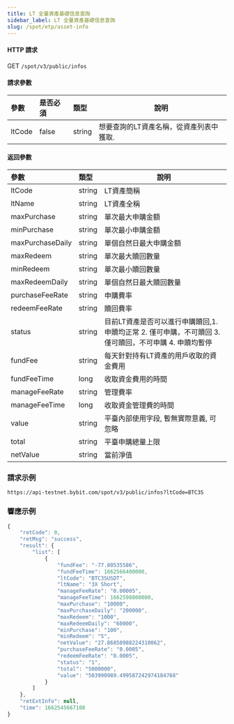 ```yaml
---
title: LT 全量資產基礎信息查詢
sidebar_label: LT 全量資產基礎信息查詢
slug: /spot/etp/asset-info
---
```



#### HTTP 請求
GET <code>/spot/v3/public/infos</code>

#### 請求參數
| 參數 | 是否必須 | 類型 | 說明|
|:----- |:-------|:-----|------ |
|ltCode|false|string|想要查詢的LT資產名稱，從資產列表中獲取.|

#### 返回參數
| 參數 | 類型 | 說明|
|:----- |:-----|----- |
|ltCode|string|LT資產簡稱|
|ltName|string|LT資產全稱|
|maxPurchase|string|單次最大申購金額|
|minPurchase|string|單次最小申購金額|
|maxPurchaseDaily|string|單個自然日最大申購金額|
|maxRedeem|string|單次最大贖回數量|
|minRedeem|string|單次最小贖回數量|
|maxRedeemDaily|string|單個自然日最大贖回數量|
|purchaseFeeRate|string|申購費率|
|redeemFeeRate|string|贖回費率|
|status|string|目前LT資產是否可以進行申購贖回,1. 申贖均正常 2. 僅可申購，不可贖回 3. 僅可贖回，不可申購 4. 申贖均暫停|
|fundFee|string|每天針對持有LT資產的用戶收取的資金費用|
|fundFeeTime|long|收取資金費用的時間|
|manageFeeRate|string|管理費率|
|manageFeeTime|long|收取資金管理費的時間|
|value|string|平臺內部使用字段, 暫無實際意義, 可忽略|
|total|string|平臺申購總量上限|
|netValue|string|當前淨值|

### 請求示例

<Tabs>
<TabItem value="console" label="Console">

```http
https://api-testnet.bybit.com/spot/v3/public/infos?ltCode=BTC3S
```

</TabItem>
</Tabs>

### 響應示例

```javascript
{
    "retCode": 0,
    "retMsg": "success",
    "result": {
        "list": [
            {
                "fundFee": "-77.80535586",
                "fundFeeTime": 1662566400000,
                "ltCode": "BTC3SUSDT",
                "ltName": "3X Short",
                "manageFeeRate": "0.00005",
                "manageFeeTime": 1662598800000,
                "maxPurchase": "10000",
                "maxPurchaseDaily": "200000",
                "maxRedeem": "1000",
                "maxRedeemDaily": "60000",
                "minPurchase": "100",
                "minRedeem": "5",
                "netValue": "27.86850988224310062",
                "purchaseFeeRate": "0.0005",
                "redeemFeeRate": "0.0005",
                "status": "1",
                "total": "5000000",
                "value": "503990989.499587242974184768"
            }
        ]
    },
    "retExtInfo": null,
    "time": 1662545667108
}
```
